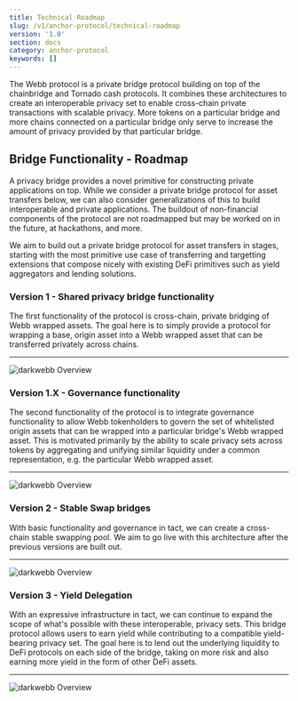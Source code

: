 ```yaml
---
title: Technical Roadmap
slug: /v1/anchor-protocol/technical-roadmap
version: '1.0'
section: docs
category: anchor-protocol
keywords: []
---
```


The Webb protocol is a private bridge protocol building on top of the chainbridge and Tornado cash protocols. It combines these architectures to create an interoperable privacy set to enable cross-chain private transactions with scalable privacy. More tokens on a particular bridge and more chains connected on a particular bridge only serve to increase the amount of privacy provided by that particular bridge.

## Bridge Functionality - Roadmap

A privacy bridge provides a novel primitive for constructing private applications on top. While we consider a private bridge protocol for asset transfers below, we can also consider generalizations of this to build interoperable and private applications. The buildout of non-financial components of the protocol are not roadmapped but may be worked on in the future, at hackathons, and more.

We aim to build out a private bridge protocol for asset transfers in stages, starting with the most primitive use case of transferring and targetting extensions that compose nicely with existing DeFi primitives such as yield aggregators and lending solutions.

### **Version 1 - Shared privacy bridge functionality**

The first functionality of the protocol is cross-chain, private bridging of Webb wrapped assets. The goal here is to simply provide a protocol for wrapping a base, origin asset into a Webb wrapped asset that can be transferred privately across chains.

---

![darkwebb Overview](../../../../src/images/docs/anchor-protocol/darkwebb-v1-eth-polkadot.png)

### **Version 1.X - Governance functionality**

The second functionality of the protocol is to integrate governance functionality to allow Webb tokenholders to govern the set of whitelisted origin assets that can be wrapped into a particular bridge's Webb wrapped asset. This is motivated primarily by the ability to scale privacy sets across tokens by aggregating and unifying similar liquidity under a common representation, e.g. the particular Webb wrapped asset.

---

![darkwebb Overview](../../../../src/images/docs/anchor-protocol/darkwebb-v1.X-eth-polkadot.png)

### **Version 2 - Stable Swap bridges**

With basic functionality and governance in tact, we can create a cross-chain stable swapping pool. We aim to go live with this architecture after the previous versions are built out.

---

![darkwebb Overview](../../../../src/images/docs/anchor-protocol/darkwebb-v2-eth-polkadot.png)

### **Version 3 - Yield Delegation**

With an expressive infrastructure in tact, we can continue to expand the scope of what's possible with these interoperable, privacy sets. This bridge protocol allows users to earn yield while contributing to a compatible yield-bearing privacy set. The goal here is to lend out the underlying liquidity to DeFi protocols on each side of the bridge, taking on more risk and also earning more yield in the form of other DeFi assets.

---

![darkwebb Overview](../../../../src/images/docs/anchor-protocol/darkwebb-v3-eth-defi.png)
